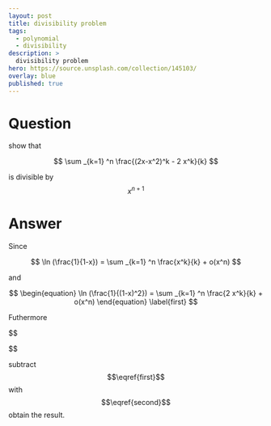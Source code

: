 ---
layout: post
title: divisibility problem
tags:
  - polynomial
  - divisibility
description: >
  divisibility problem
hero: https://source.unsplash.com/collection/145103/
overlay: blue
published: true
---


# Question

show that

$$
\sum _{k=1} ^n \frac{(2x-x^2)^k - 2 x^k}{k}
$$

is divisible by $$x^{n+1}$$

<!--break-->

# Answer

Since 

$$
\ln (\frac{1}{1-x}) = \sum _{k=1} ^n \frac{x^k}{k} + o(x^n)
$$

and 

$$
\begin{equation}
\ln (\frac{1}{(1-x)^2}) = \sum _{k=1} ^n \frac{2 x^k}{k} + o(x^n)
\end{equation}
\label{first}
$$

Futhermore

$$
\begin{equation}
\begin{aligned}
\ln (\frac{1}{(1-x)^2}) &= - \ln (1-(2x - x^2)) \\
&= \sum _{k=1} ^n \frac{(2x-x^2)^k}{k} + o((2x-x^2)^n) \\
&= \sum _{k=1} ^n \frac{(2x-x^2)^k}{k} + o(x^n)
\end{aligned}
\end{equation}
\label{second}

$$

subtract $$\eqref{first}$$ with $$\eqref{second}$$ obtain the result.